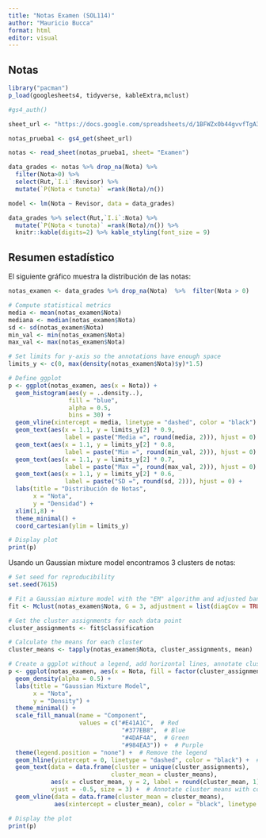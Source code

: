 ```yaml
---
title: "Notas Examen (SOL114)"
author: "Mauricio Bucca"
format: html
editor: visual
---
```


## Notas

```r
library("pacman")
p_load(googlesheets4, tidyverse, kableExtra,mclust)

#gs4_auth()

sheet_url <- "https://docs.google.com/spreadsheets/d/1BFWZx0b44gvvfTgA337I30oJwiV09mkF3_bUTM-WepE/edit?gid=0#gid=0"

notas_prueba1 <- gs4_get(sheet_url)

notas <- read_sheet(notas_prueba1, sheet= "Examen")

data_grades <- notas %>% drop_na(Nota) %>%
  filter(Nota>0) %>%
  select(Rut,`I.i`:Revisor) %>%  
  mutate(`P(Nota < tunota)` =rank(Nota)/n()) 

model <- lm(Nota ~ Revisor, data = data_grades)

data_grades %>% select(Rut,`I.i`:Nota) %>%  
  mutate(`P(Nota < tunota)` =rank(Nota)/n()) %>%
  knitr::kable(digits=2) %>% kable_styling(font_size = 9)

```

## Resumen estadístico

El siguiente gráfico muestra la distribución de las notas:

```r

notas_examen <- data_grades %>% drop_na(Nota)  %>%  filter(Nota > 0)

# Compute statistical metrics
media <- mean(notas_examen$Nota)
mediana <- median(notas_examen$Nota)
sd <- sd(notas_examen$Nota)
min_val <- min(notas_examen$Nota)
max_val <- max(notas_examen$Nota)

# Set limits for y-axis so the annotations have enough space
limits_y <- c(0, max(density(notas_examen$Nota)$y)*1.5)

# Define ggplot
p <- ggplot(notas_examen, aes(x = Nota)) +
  geom_histogram(aes(y = ..density..), 
                 fill = "blue", 
                 alpha = 0.5, 
                 bins = 30) +
  geom_vline(xintercept = media, linetype = "dashed", color = "black") +
  geom_text(aes(x = 1.1, y = limits_y[2] * 0.9, 
                label = paste("Media =", round(media, 2))), hjust = 0) +
  geom_text(aes(x = 1.1, y = limits_y[2] * 0.8, 
                label = paste("Min =", round(min_val, 2))), hjust = 0) +
  geom_text(aes(x = 1.1, y = limits_y[2] * 0.7, 
                label = paste("Max =", round(max_val, 2))), hjust = 0) +
  geom_text(aes(x = 1.1, y = limits_y[2] * 0.6, 
                label = paste("SD =", round(sd, 2))), hjust = 0) +
  labs(title = "Distribución de Notas",
       x = "Nota",
       y = "Densidad") +
  xlim(1,8) +
  theme_minimal() +
  coord_cartesian(ylim = limits_y)

# Display plot
print(p)
```

Usando un Gaussian mixture model encontramos 3 clusters de notas:

```r

# Set seed for reproducibility
set.seed(7615)

# Fit a Gaussian mixture model with the "EM" algorithm and adjusted bandwidth
fit <- Mclust(notas_examen$Nota, G = 3, adjustment = list(diagCov = TRUE))

# Get the cluster assignments for each data point
cluster_assignments <- fit$classification

# Calculate the means for each cluster
cluster_means <- tapply(notas_examen$Nota, cluster_assignments, mean)

# Create a ggplot without a legend, add horizontal lines, annotate cluster means, and add vertical lines
p <- ggplot(notas_examen, aes(x = Nota, fill = factor(cluster_assignments))) +
  geom_density(alpha = 0.5) +
  labs(title = "Gaussian Mixture Model",
       x = "Nota",
       y = "Density") +
  theme_minimal() +
  scale_fill_manual(name = "Component", 
                    values = c("#E41A1C",  # Red
                                "#377EB8",  # Blue
                                "#4DAF4A",  # Green
                                "#984EA3")) +  # Purple
  theme(legend.position = "none") +  # Remove the legend
  geom_hline(yintercept = 0, linetype = "dashed", color = "black") +  # Add horizontal line at y = 0
  geom_text(data = data.frame(cluster = unique(cluster_assignments), 
                             cluster_mean = cluster_means),
            aes(x = cluster_mean, y = 2, label = round(cluster_mean, 1), fill = factor(cluster)),
            vjust = -0.5, size = 3) +  # Annotate cluster means with colors and rounded values
  geom_vline(data = data.frame(cluster_mean = cluster_means),
             aes(xintercept = cluster_mean), color = "black", linetype = "dotted")  # Add vertical lines

# Display the plot
print(p)


```
